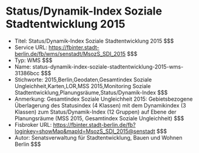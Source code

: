 # Status/Dynamik-Index Soziale Stadtentwicklung 2015
- Titel: Status/Dynamik-Index Soziale Stadtentwicklung 2015 $$$
- Service URL: https://fbinter.stadt-berlin.de/fb/wms/senstadt/MsozS_SDI_2015 $$$
- Typ: WMS $$$
- Name: status-dynamik-index-soziale-stadtentwicklung-2015-wms-31386bcc $$$
- Stichworte: 2015,Berlin,Geodaten,Gesamtindex Soziale Ungleichheit,Karten,LOR,MSS 2015,Monitoring Soziale Stadtentwicklung,Planungsräume,Status/Dynamik-Index $$$
- Anmerkung: Gesamtindex Soziale Ungleichheit 2015: Gebietsbezogene Überlagerung des Statusindex (4 Klassen) mit dem Dynamikindex (3 Klassen) zum Status/Dynamik-Index (12 Gruppen) auf Ebene der Planungsräume (MSS 2015, Gesamtindex Soziale Ungleichheit) $$$
- Fisbroker URL: https://fbinter.stadt-berlin.de/fb?loginkey=showMap&mapId=MsozS_SDI_2015@senstadt $$$
- Autor: Senatsverwaltung für Stadtentwicklung, Bauen und Wohnen Berlin $$$
